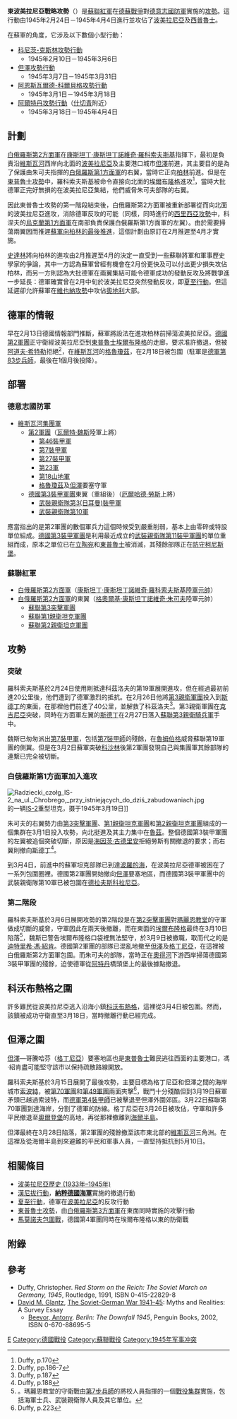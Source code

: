 {{noteTA
|G1=Military
|G2=Shipname
|G3=地名
}}
{{Infobox Military Conflict
|conflict=東波美拉尼亞攻勢<br>東波美拉尼亞戰略攻勢行動
|image=[[Image:Danzigm17.jpg|300px]]
|caption=1945年3月在[[但澤|但澤]]的蘇聯軍隊及車輛 
|partof=[[第二次世界大戰|第二次世界大戰]][[德蘇戰爭|德蘇戰爭]]
|place=[[德國|德國]][[西普魯士|西普魯士]][[東波美拉尼亞省|東波美拉尼亞省]]
|date=1945年2月24日－1945年4月4日 
|result=蘇軍獲勝
|combatant1=[[Image:Flag_of_Germany_1933.svg|22px]] [[納粹德國|納粹德國]]
|combatant2={{flagicon|USSR|1936}} [[蘇聯|蘇聯]] <br>[[Image:Flag_of_Poland_(1928–1980).svg|22px]] [[波蘭|波蘭]]
|commander1=[[Image:Flag_of_Germany_1933.svg|22px]][[瓦爾特·魏斯|瓦爾特·魏斯]]<br/>[[迪特里希·馮·紹肯|迪特里希·馮·紹肯]]<br/>（[[德國第2軍團|德國第2軍團]]）
|commander2={{flagicon|USSR|1936}} [[康斯坦丁·康斯坦丁諾維奇·羅科索夫斯基|康斯坦丁·康斯坦丁諾維奇·羅科索夫斯基]]<br/>（[[白俄羅斯第2方面軍|白俄羅斯第2方面軍]]）
|strength1= 不詳
|strength2=920,500人<br>另加[[波蘭第1軍團|波蘭第1軍團]]75,600人<ref name=sov>See [http://www.soldat.ru/doc/casualties/book/chapter5_10_1.html soldat.ru] {{webarchive|url=https://web.archive.org/web/20080505031426/http://www.soldat.ru/doc/casualties/book/chapter5_10_1.html |date=2008-05-05 }}, accessed 18/04/08</ref> 
|casualties1= 不詳
|casualties2=61,608人陣亡<br/>172,952人受傷<ref name="sov"/>
|}}
{{Campaignbox Axis-Soviet War}}
{{Campaignbox Poland 1944-1945}}

'''東波美拉尼亞戰略攻勢'''（{{lang-ru|Восточно-Померанская наступательная операция}}）是[[蘇聯紅軍|蘇聯紅軍]]在[[德蘇戰爭|德蘇戰爭]]對[[德意志國防軍|德意志國防軍]]實施的[[戰略性攻勢|攻勢]]。這行動由1945年2月24日－1945年4月4日進行並攻佔了[[波美拉尼亞|波美拉尼亞]]及[[西普魯士|西普魯士]]。 

在蘇軍的角度，它涉及以下數個小型行動：
*[[科尼茨-克斯林攻勢行動|科尼茨-克斯林攻勢行動]]
**1945年2月10日－1945年3月6日
*[[但澤攻勢行動|但澤攻勢行動]]
**1945年3月7日－1945年3月31日
*[[阿恩斯瓦爾德-科爾貝格攻勢行動|阿恩斯瓦爾德-科爾貝格攻勢行動]]
**1945年3月1日－1945年3月18日
*[[阿爾特丹攻勢行動|阿爾特丹攻勢行動]]（[[什切青|什切青]]附近）
**1945年3月18日－1945年4月4日

==計劃==

[[白俄羅斯第2方面軍|白俄羅斯第2方面軍]]在[[康斯坦丁·康斯坦丁諾維奇·羅科索夫斯基|康斯坦丁·康斯坦丁諾維奇·羅科索夫斯基]]指揮下，最初是負責沿[[維斯瓦河|維斯瓦河]]西岸向北面的[[波美拉尼亞|波美拉尼亞]]及主要港口城市[[但澤|但澤]]前進，其主要目的是為了保護由朱可夫指揮的[[白俄羅斯第1方面軍|白俄羅斯第1方面軍]]的右翼，當時它正向[[柏林|柏林]]前進。但是在[[東普魯士攻勢|東普魯士攻勢]]中，羅科索夫斯基被命令直接向北面的[[埃爾布隆格|埃爾布隆格]]進攻<ref name=duffyp170>Duffy, p.170</ref>，當時大批德軍正完好無損的在波美拉尼亞集結，他們威脅朱可夫部隊的右翼。

因此東普魯士攻勢的第一階段結束後，白俄羅斯第2方面軍被重新部署從而向北面的波美拉尼亞進攻，消除德軍反攻的可能（同樣，同時進行的[[西里西亞攻勢|西里西亞攻勢]]中，科涅夫的[[烏克蘭第1方面軍|烏克蘭第1方面軍]]在南部負責保護白俄羅斯第1方面軍的左翼）。由於需要掃蕩兩翼因而推遲[[柏林戰役|蘇軍向柏林的最後推進]]，這個計劃由原訂在2月推遲至4月才實施。

[[史達林|史達林]]將向柏林的進攻由2月推遲至4月的決定一直受到一些蘇聯將軍和軍事歷史學家的爭論，其中一方認為蘇軍曾經有機會在2月份更快及可以付出更少損失攻佔柏林，而另一方則認為大批德軍在兩翼集結可能令德軍成功的發動反攻及將戰爭進一步延長：德軍確實曾在2月中旬於波美拉尼亞突然發動反攻，即[[夏至行動|夏至行動]]。但這延遲卻允許蘇軍在[[維也納攻勢|維也納攻勢]]中攻佔[[奧地利|奧地利]]大部。

==德軍的情報==

早在2月13日德國情報部門推斷，蘇軍將設法在進攻柏林前掃蕩波美拉尼亞。[[德國第2軍團|德國第2軍團]]正守衛經波美拉尼亞到[[東普魯士|東普魯士]][[埃爾布隆格|埃爾布隆格]]的走廊，要求准許撤退，但被[[阿道夫·希特勒|阿道夫·希特勒]]拒絕<ref name=Duffypp186>Duffy, pp.186-7</ref>，在[[維斯瓦河|維斯瓦河]]的[[格魯瓊茲|格魯瓊茲]]，在2月18日被包圍（駐軍是[[德軍第83步兵師|德軍第83步兵師]]，最後在1個月後投降）。

==部署==

===德意志國防軍===

*[[維斯瓦河集團軍|維斯瓦河集團軍]]
**[[德國第2軍團|第2軍團]]（[[瓦爾特·魏斯|瓦爾特·魏斯]]陸軍上將）
***[[德國第46裝甲軍|第46裝甲軍]]
***[[德國第7裝甲軍|第7裝甲軍]]
***[[德國第27裝甲軍|第27裝甲軍]]
***[[德國第23軍|第23軍]]
***[[德國第18山地軍|第18山地軍]]
***[[格魯瓊茲|格魯瓊茲]]及[[但澤|但澤]]要塞守軍
**[[德國第3裝甲軍團|德國第3裝甲軍團]]東翼（重組後）（[[厄爾哈德·勞斯|厄爾哈德·勞斯]]上將）
***[[武裝親衛隊第3(日耳曼)裝甲軍|武裝親衛隊第3(日耳曼)裝甲軍]]
***[[武裝親衛隊第10軍|武裝親衛隊第10軍]]

應當指出的是第2軍團的數個軍兵力這個時候受到嚴重削弱，基本上由零碎或特設單位組成。[[德國第3裝甲軍團|德國第3裝甲軍團]]是利用最近成立的[[武裝親衛隊第11裝甲軍團|武裝親衛隊第11裝甲軍團]]的單位重組而成，原本之單位已在[[立陶宛|立陶宛]]和[[東普魯士|東普魯士]]被消滅，其殘餘部隊正在[[柯尼斯堡戰役|防守柯尼斯堡]]。

===蘇聯紅軍===

*[[白俄羅斯第2方面軍|白俄羅斯第2方面軍]]（[[康斯坦丁·康斯坦丁諾維奇·羅科索夫斯基|康斯坦丁·康斯坦丁諾維奇·羅科索夫斯基]][[陸軍元帥|陸軍元帥]]）
*[[白俄羅斯第2方面軍|白俄羅斯第2方面軍]]的東翼（[[格奧爾基·康斯坦丁諾維奇·朱可夫|格奧爾基·康斯坦丁諾維奇·朱可夫]]陸軍元帥）
**[[蘇聯第3突擊軍團|蘇聯第3突擊軍團]]
**[[蘇聯第1親衛坦克軍團|蘇聯第1親衛坦克軍團]]
**[[蘇聯第2親衛坦克軍團|蘇聯第2親衛坦克軍團]]

==攻勢==

===突破===

羅科索夫斯基於2月24日使用剛抵達科茲洛夫的第19軍展開進攻，但在經過最初前進20公里後，他們遭到了德軍激烈的抵抗。在2月26日他將[[蘇聯第3親衛軍團|第3親衛軍團]]投入到[[斯德丁|斯德丁]]的東面，在那裡他們前進了40公里，並解救了科茲洛夫<ref name=duffyp187>Duffy, p.187</ref>。第3親衛軍團在[[克吉尼亞|克吉尼亞]]突破，同時在方面軍左翼的[[斯德丁|斯德丁]]在2月27日落入[[蘇聯第3親衛騎兵軍|蘇聯第3親衛騎兵軍]]手中。

魏斯已匆匆派出[[德國第7裝甲軍|第7裝甲軍]]，包括[[德軍第7裝甲師|第7裝甲師]]的殘餘，在[[魯姆伯格|魯姆伯格]]威脅蘇聯第19軍團的側翼。但是在3月2日蘇軍突破[[科沙林|科沙林]]後第2軍團發現自己與集團軍其餘部隊的連繫已完全被切斷。

===白俄羅斯第1方面軍加入進攻=== 
[[File:Radziecki_czołg_IS-2_na_ul._Chrobrego,_przy_istniejących_do_dziś_zabudowaniach.jpg|thumb]]的一辆[[IS-2|IS-2]]重型坦克，摄于1945年3月19日]]

朱可夫的右翼勢力由[[蘇聯第3突擊軍團|第3突擊軍團]]、[[蘇聯第1親衛坦克軍團|第1親衛坦克軍團]]和[[蘇聯第2親衛坦克軍團|第2親衛坦克軍團]]組成的一個集群在3月1日投入攻勢，向北挺進及其主力集中在[[魯茲|魯茲]]。整個德國第3裝甲軍團的左翼被追個突破切斷，原因是[[海因茨·古德里安|海因茨·古德里安]]拒絕勞斯有關撤退的要求；而右翼則撤向[[斯德丁|斯德丁]]<ref name=duffyp188>Duffy, p.188</ref>。

到3月4日，前進中的蘇軍坦克部隊已到達[[波羅的海|波羅的海]]，在波美拉尼亞德軍被困在了一系列包圍圈裡。德國第2軍團開始撤向[[但澤|但澤]]要塞地區，而德國第3裝甲軍團中的武裝親衛隊第10軍已被包圍在[[德拉夫斯科拉尼亞|德拉夫斯科拉尼亞]]。

===第二階段===
羅科索夫斯基於3月6日展開攻勢的第2階段是在[[蘇聯第2突擊軍團|第2突擊軍團]]對[[馬爾堡城堡|瑪麗恩教堂]]的守軍做成切斷的威脅，守軍因此在兩天後撤離，而在東面的[[埃爾布隆格|埃爾布隆格]]最终在3月10日陷落<ref name=marienburg>。瑪麗恩教堂的守衛戰由[[德軍第7步兵師|第7步兵師]]的將校人員指揮的一個[[戰役集群|戰役集群]]實施，包括海軍士兵、武裝親衛隊人員及其它單位。</ref>，魏斯已警告埃爾布隆格口袋裡無法堅守，於3月9日被撤職，取而代之的是[[迪特里希·馮·紹肯|迪特里希·馮·紹肯]]。德國第2軍團的部隊已混亂地撤至[[但澤|但澤]]及[[格丁尼亞|格丁尼亞]]，在這裡被白俄羅斯第2方面軍包圍。而朱可夫的部隊，當時正在[[奧得河|奧得河]]下游西岸掃蕩德國第3裝甲軍團的殘餘，迫使德軍從[[阿特丹|阿特丹]]橋頭堡上的最後據點撤退。

==科沃布熱格之圍==

{{main|科沃布熱格戰役}}

許多難民從波美拉尼亞逃入沿海小鎮[[科沃布熱格|科沃布熱格]]，這裡從3月4日被包圍。然而，該鎮被成功守衛直至3月18日，當時撤離行動已經完成。

==但澤之圍==

[[但澤|但澤]]—哥騰哈芬（[[格丁尼亞|格丁尼亞]]）要塞地區也是[[東普魯士|東普魯士]]難民逃往西面的主要港口，馮·紹肯盡可能堅守該市以保持疏散路線開放。 

羅科索夫斯基於3月15日展開了最後攻勢，主要目標為格丁尼亞和但澤之間的海岸城市[[索波特|索波特]]，被[[蘇聯第70軍團|第70軍團]]和[[蘇聯第49軍團|第49軍團]]兩面夾擊<ref name=duffyp223>Duffy, p.223</ref>，戰鬥十分殘酷但到3月19日蘇軍矛頭已越過索波特，而[[德軍第4裝甲師|德軍第4裝甲師]]已被擊退至但澤外圍郊區。3月22日蘇聯第70軍團到達海岸，分割了德軍的防線。格丁尼亞在3月26日被攻佔，守軍和許多平民撤退至[[奧爾登堡|奧爾登堡]]的高地，再從那裡撤離到[[海爾半島|海爾半島]]。

但澤最終在3月28日陷落，第2軍團的殘餘撤至該市東北部的[[維斯瓦河|維斯瓦河]]三角洲。在這裡及從海爾半島到來避難的平民和軍事人員，一直堅持抵抗到5月10日。

==相關條目==

*[[波美拉尼亞歷史_(1933年–1945年)|波美拉尼亞歷史 (1933年–1945年)]]
*[[漢尼拔行動|漢尼拔行動]]，'''[[納粹德國海軍|納粹德國海軍]]'''實施的撤退行動
*[[夏至行動|夏至行動]]，德軍在[[波美拉尼亞|波美拉尼亞]]的反攻行動
*[[東普魯士攻勢|東普魯士攻勢]]，由[[白俄羅斯第3方面軍|白俄羅斯第3方面軍]]在東面同時實施的攻擊行動
*[[馬莫諾夫包圍戰|馬莫諾夫包圍戰]]，德國第4軍團同時在埃爾布隆格以東的防衛戰

==附錄==
{{Reflist|2}}

==參考==
*Duffy, Christopher. ''Red Storm on the Reich: The Soviet March on Germany, 1945'', Routledge, 1991, ISBN 0-415-22829-8
*[[David_M._Glantz|David M. Glantz]], [https://web.archive.org/web/20110709141048/http://www.strom.clemson.edu/publications/sg-war41-45.pdf The Soviet-German War 1941–45]: Myths and Realities: A Survey Essay
**[[Antony_Beevor|Beevor, Antony]]. ''Berlin: The Downfall 1945'', Penguin Books, 2002, ISBN 0-670-88695-5

[[Category:第二次世界大戰歐洲戰場戰役|E]]
[[Category:德國戰役|Category:德國戰役]]
[[Category:蘇聯戰役|Category:蘇聯戰役]]
[[Category:1945年军事冲突|Category:1945年军事冲突]]